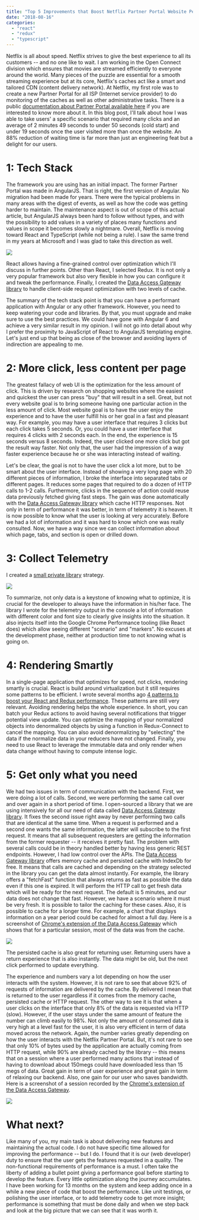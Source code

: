```yaml
---
title: "Top 5 Improvements that Boost Netflix Partner Portal Website Performance"
date: "2018-08-16"
categories: 
  - "react"
  - "redux"
  - "typescript"
---
```


Netflix is all about speed. Netflix strives to give the best experience to all its customers -- and no one like to wait. I am working in the Open Connect division which ensures that movies are streamed efficiently to everyone around the world. Many pieces of the puzzle are essential for a smooth streaming experience but at its core, Netflix's caches act like a smart and tailored CDN (content delivery network). At Netflix, my first role was to create a new Partner Portal for all ISP (Internet service provider) to do monitoring of the caches as well as other administrative tasks. There is a public [documentation about Partner Portal available here](https://openconnect.netflix.com/en/partner-portal/) if you are interested to know more about it. In this blog post, I'll talk about how I was able to take users' a specific scenario that required many clicks and an average of 2 minutes 49 seconds to under 50 seconds (cold start) and under 19 seconds once the user visited more than once the website. An 88% reduction of waiting time is far more than just an engineering feat but a delight for our users.

# 1: Tech Stack

The framework you are using has an initial impact. The former Partner Portal was made in AngularJS. That is right, the first version of Angular. No migration had been made for years. There were the typical problems in many areas with the digest of events, as well as how the code was getting harder to maintain. The maintenance aspect is out of scope of this actual article, but AngularJS always been hard to follow without types, and with the possibility to add values in a variety of places many functions and values in scope it becomes slowly a nightmare. Overall, Netflix is moving toward React and TypeScript (while not being a rule). I saw the same trend in my years at Microsoft and I was glad to take this direction as well.

![](/images/blog/ReactRedux.png)

React allows having a fine-grained control over optimization which I'll discuss in further points. Other than React, I selected Redux. It is not only a very popular framework but also very flexible in how you can configure it and tweak the performance. Finally, I created the [Data Access Gateway library](https://github.com/MrDesjardins/dataaccessgateway/) to handle client-side request optimization with two levels of cache.

The summary of the tech stack point is that you can have a performant application with Angular or any other framework. However, you need to keep watering your code and libraries. By that, you must upgrade and make sure to use the best practices. We could have gone with Angular 6 and achieve a very similar result in my opinion. I will not go into detail about why I prefer the proximity to JavaScript of React to AngularJS templating engine. Let's just end up that being as close of the browser and avoiding layers of indirection are appealing to me.

# 2: More click, less content per page

The greatest fallacy of web UI is the optimization for the less amount of click. This is driven by research on shopping websites where the easiest and quickest the user can press "buy" that will result in a sell. Great, but not every website goal is to bring someone having one particular action in the less amount of click. Most website goal is to have the user enjoy the experience and to have the user fulfill his or her goal in a fast and pleasant way. For example, you may have a user interface that requires 3 clicks but each click takes 5 seconds. Or, you could have a user interface that requires 4 clicks with 2 seconds each. In the end, the experience is 15 seconds versus 8 seconds. Indeed, the user clicked one more click but got the result way faster. Not only that, the user had the impression of a way faster experience because he or she was interacting instead of waiting.

Let's be clear, the goal is not to have the user click a lot more, but to be smart about the user interface. Instead of showing a very long page with 20 different pieces of information, I broke the interface into separated tabs or different pages. It reduces some pages that required to do a dozen of HTTP calls to 1-2 calls. Furthermore, clicks in the sequence of action could reuse data previously fetched giving fast steps. The gain was done automatically with the [Data Access Gateway library](https://github.com/MrDesjardins/dataaccessgateway/) which cache HTTP responses. Not only in term of performance it was better, in term of telemetry it is heaven. It is now possible to know what the user is looking at very accurately. Before we had a lot of information and it was hard to know which one was really consulted. Now, we have a way since we can collect information about which page, tabs, and section is open or drilled down.

# 3: Collect Telemetry

I created a [small private library](telemetry-has-a-centerpiece-of-your-software) strategy.

![](/images/blog/ChromeConsole.png)

To summarize, not only data is a keystone of knowing what to optimize, it is crucial for the developer to always have the information in his/her face. The library I wrote for the telemetry output in the console a lot of information with different color and font size to clearly give insights into the situation. It also injects itself into the Google Chrome Performance tooling (like React does) which allow seeing different "scenario" and "markers". No excuses at the development phase, neither at production time to not knowing what is going on.

# 4: Rendering Smartly

In a single-page application that optimizes for speed, not clicks, rendering smartly is crucial. React is build around virtualization but it still requires some patterns to be efficient. I wrote several months ago [4 patterns to boost your React and Redux performance](4-features-to-boost-react-redux-performance). These patterns are still very relevant. Avoiding rendering helps the whole experience. In short, you can batch your Redux actions to avoid having several notifications that trigger potential view update. You can optimize the mapping of your normalized objects into denormalized objects by using a function in Redux-Connect to cancel the mapping. You can also avoid denormalizing by "selecting" the data if the normalize data in your reducers have not changed. Finally, you need to use React to leverage the immutable data and only render when data change without having to compute intense logic.

# 5: Get only what you need

We had two issues in term of communication with the backend. First, we were doing a lot of calls. Second, we were performing the same call over and over again in a short period of time. I open-sourced a library that we are using intensively for all our need of data called [Data Access Gateway library](https://github.com/MrDesjardins/dataaccessgateway/). It fixes the second issue right away by never performing two calls that are identical at the same time. When a request is performed and a second one wants the same information, the latter will subscribe to the first request. It means that all subsequent requesters are getting the information from the former requester -- it receives it pretty fast. The problem with several calls could be in theory handled better by having less generic REST endpoints. However, I had low control over the APIs. The [Data Access Gateway library](https://github.com/MrDesjardins/dataaccessgateway/) offers memory cache and persisted cache with IndexDb for free. It means that calls are cached and depending on the strategy selected in the library you can get the data almost instantly. For example, the library offers a "fetchFast" function that always returns as fast as possible the data even if this one is expired. It will perform the HTTP call to get fresh data which will be ready for the next request. The default is 5 minutes, and our data does not change that fast. However, we have a scenario where it must be very fresh. It is possible to tailor the caching for these cases. Also, it is possible to cache for a longer time. For example, a chart that displays information on a year period could be cached for almost a full day. Here is a screenshot of [Chrome's extension of the Data Access Gateway](https://github.com/MrDesjardins/dataaccessgatewaychromeextension) which shows that for a particular session, most of the data was from the cache.

![](/images/blog/90PercentCache.png)

The persisted cache is also great for returning user. Returning users have a return experience that is also instantly. The data might be old, but the next click performed to update everything.

The experience and numbers vary a lot depending on how the user interacts with the system. However, it is not rare to see that above 92% of requests of information are delivered by the cache. By delivered I mean that is returned to the user regardless if it comes from the memory cache, persisted cache or HTTP request. The other way to see it is that when a user clicks on the interface that only 8% of the data is requested via HTTP (slow). However, if the user stays under the same amount of feature the number can climb easily to 98%. Not only the amount of consumed data is very high at a level fast for the user, it is also very efficient in term of data moved across the network. Again, the number varies greatly depending on how the user interacts with the Netflix Partner Portal. But, it's not rare to see that only 10% of bytes used by the application are actually coming from HTTP request, while 90% are already cached by the library -- this means that on a session where a user performed many actions that instead of having to download about 150megs could have downloaded less than 15 megs of data. Great gain in term of user experience and great gain in term of relaxing our backend. Also, one gain for our user who saves bandwidth. Here is a screenshot of a session recorded by the [Chrome's extension of the Data Access Gateway](https://github.com/MrDesjardins/dataaccessgatewaychromeextension).

![](/images/blog/147Megs12Megs.png)

# What next?

Like many of you, my main task is about delivering new features and maintaining the actual code. I do not have specific time allowed for improving the performance -- but I do. I found that it is our (web developer) duty to ensure that the user gets the features requested in a quality. The non-functional requirements of performance is a must. I often take the liberty of adding a bullet point giving a performance goal before starting to develop the feature. Every little optimization along the journey accumulates. I have been working for 13 months on the system and keep adding once in a while a new piece of code that boost the performance. Like unit testings, or polishing the user interface, or to add telemetry code to get more insight; performance is something that must be done daily and when we step back and look at the big picture that we can see that it was worth it.
